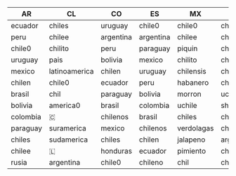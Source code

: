 <table>
<thead><tr>
<th>AR</th>
<th>CL</th>
<th>CO</th>
<th>ES</th>
<th>MX</th>
<th>US</th>
<th>VE</th>
</tr>
</thead>
<tbody>
<tr>
<td>ecuador</td>
<td>chiles</td>
<td>uruguay</td>
<td>chile0</td>
<td>chile0</td>
<td>chilen</td>
<td>argentina</td>
</tr>
<tr>
<td>peru</td>
<td>chilee</td>
<td>argentina</td>
<td>argentina</td>
<td>chilee</td>
<td>chilee</td>
<td>peru</td>
</tr>
<tr>
<td>chile0</td>
<td>chilito</td>
<td>peru</td>
<td>paraguay</td>
<td>piquin</td>
<td>chilenos</td>
<td>ecuador</td>
</tr>
<tr>
<td>uruguay</td>
<td>pais</td>
<td>bolivia</td>
<td>mexico</td>
<td>chilito</td>
<td>chile0</td>
<td>chile0</td>
</tr>
<tr>
<td>mexico</td>
<td>latinoamerica</td>
<td>chilen</td>
<td>uruguay</td>
<td>chilensis</td>
<td>chileno</td>
<td>chiles</td>
</tr>
<tr>
<td>chilen</td>
<td>chile0</td>
<td>ecuador</td>
<td>peru</td>
<td>habanero</td>
<td>chilena</td>
<td>paraguay</td>
</tr>
<tr>
<td>brasil</td>
<td>chil</td>
<td>paraguay</td>
<td>bolivia</td>
<td>morron</td>
<td>uchile</td>
<td>chilena</td>
</tr>
<tr>
<td>bolivia</td>
<td>america0</td>
<td>brasil</td>
<td>colombia</td>
<td>uchile</td>
<td>shile</td>
<td>bolivia</td>
</tr>
<tr>
<td>colombia</td>
<td>🇨</td>
<td>chilenos</td>
<td>brasil</td>
<td>chiles</td>
<td>chilito</td>
<td>uruguay</td>
</tr>
<tr>
<td>paraguay</td>
<td>suramerica</td>
<td>mexico</td>
<td>chilenos</td>
<td>verdolagas</td>
<td>chilenito</td>
<td>brasil</td>
</tr>
<tr>
<td>chiles</td>
<td>sudamerica</td>
<td>chiles</td>
<td>chilen</td>
<td>jalapeno</td>
<td>argentina</td>
<td>chilen</td>
</tr>
<tr>
<td>chilee</td>
<td>🇱</td>
<td>honduras</td>
<td>ecuador</td>
<td>pimiento</td>
<td>chilenas</td>
<td>chilenos</td>
</tr>
<tr>
<td>rusia</td>
<td>argentina</td>
<td>chile0</td>
<td>chileno</td>
<td>chil</td>
<td>chiles</td>
<td>chilensis</td>
</tr>

</tbody>
</table>